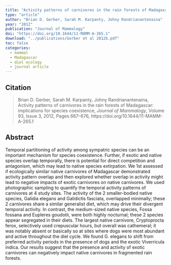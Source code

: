```yaml
---
title: "Activity patterns of carnivores in the rain forests of Madagascar: implications for species coexistence"
type: "article"
author: "Brian D. Gerber, Sarah M. Karpanty, Johny Randrianantenaina"
year: "2012"
publication: "Journal of Mammalogy"
doi: "https://doi.org/10.1644/11-MAMM-A-265.1"
download: "../publications/Gerber et al 2012b.pdf"
toc: false
categories:
  - mammal
  - Madagascar
  - diel ecology
  - journal article
---
```


## Citation 

> Brian D. Gerber, Sarah M. Karpanty, Johny Randrianantenaina, Activity patterns of carnivores in the rain forests of Madagascar: implications for species coexistence, *Journal of Mammalogy*, Volume 93, Issue 3, 2012, Pages 667–676, https://doi.org/10.1644/11-MAMM-A-265.1

## Abstract

Temporal partitioning of activity among sympatric species can be an important mechanism for species coexistence. Further, if exotic and native species overlap temporally, there is potential for direct competition and antagonism, which may lead to native species extirpation. We 1st assessed if ecologically similar native carnivores of Madagascar demonstrated activity pattern overlap and then explored whether overlap in activity might lead to negative impacts of exotic carnivores on native carnivores. We used photographic sampling to quantify the temporal activity patterns of carnivores at 4 study sites. The activity of the 2 smaller-bodied native species, Galidia elegans and Galidictis fasciata, overlapped minimally; these 2 carnivores share a similar generalist diet, which may drive their divergent temporal activity. In contrast, the medium-sized native species, Fossa fossana and Eupleres goudotii, were both highly nocturnal; these 2 species appear segregated in their diets. The largest native carnivore, Cryptoprocta ferox, selectively used crepuscular hours, but overall was cathemeral; it was notably absent or basically so at sites where dogs were most abundant and active throughout the diel cycle. We found G. elegans to shift from preferred activity periods in the presence of dogs and the exotic Viverricula indica. Our results suggest that the presence and activity of exotic carnivores can negatively impact native carnivores in fragmented rain forests.